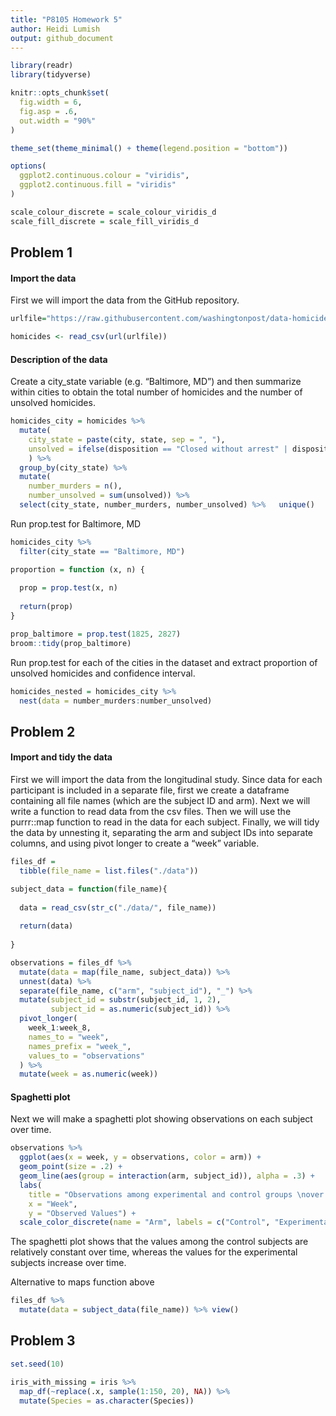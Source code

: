```yaml
---
title: "P8105 Homework 5"
author: Heidi Lumish
output: github_document
---
```


```r
library(readr)
library(tidyverse)

knitr::opts_chunk$set(
  fig.width = 6,
  fig.asp = .6,
  out.width = "90%"
)

theme_set(theme_minimal() + theme(legend.position = "bottom"))

options(
  ggplot2.continuous.colour = "viridis",
  ggplot2.continuous.fill = "viridis"
)

scale_colour_discrete = scale_colour_viridis_d
scale_fill_discrete = scale_fill_viridis_d
```

## Problem 1

#### Import the data
First we will import the data from the GitHub repository.

```r
urlfile="https://raw.githubusercontent.com/washingtonpost/data-homicides/master/homicide-data.csv"

homicides <- read_csv(url(urlfile))
```

#### Description of the data

Create a city_state variable (e.g. "Baltimore, MD") and then summarize within cities to obtain the total number of homicides and the number of unsolved homicides.

```r
homicides_city = homicides %>% 
  mutate(
    city_state = paste(city, state, sep = ", "),
    unsolved = ifelse(disposition == "Closed without arrest" | disposition == "Open/No arrest", 1, 0)
    ) %>%
  group_by(city_state) %>%
  mutate(
    number_murders = n(),
    number_unsolved = sum(unsolved)) %>% 
  select(city_state, number_murders, number_unsolved) %>%   unique()
```

Run prop.test for Baltimore, MD

```r
homicides_city %>% 
  filter(city_state == "Baltimore, MD")

proportion = function (x, n) {
  
  prop = prop.test(x, n)
  
  return(prop)
}

prop_baltimore = prop.test(1825, 2827)
broom::tidy(prop_baltimore)
```


Run prop.test for each of the cities in the dataset and extract proportion of unsolved homicides and confidence interval.

```r
homicides_nested = homicides_city %>% 
  nest(data = number_murders:number_unsolved)

```

## Problem 2

#### Import and tidy the data

First we will import the data from the longitudinal study. Since data for each participant is included in a separate file, first we create a dataframe containing all file names (which are the subject ID and arm). Next we will write a function to read data from the csv files. Then we will use the purrr::map function to read in the data for each subject. Finally, we will tidy the data by unnesting it, separating the arm and subject IDs into separate columns, and using pivot longer to create a "week" variable.

```r
files_df = 
  tibble(file_name = list.files("./data")) 

subject_data = function(file_name){
  
  data = read_csv(str_c("./data/", file_name))
  
  return(data)
  
}

observations = files_df %>% 
  mutate(data = map(file_name, subject_data)) %>%
  unnest(data) %>%
  separate(file_name, c("arm", "subject_id"), "_") %>%
  mutate(subject_id = substr(subject_id, 1, 2),
         subject_id = as.numeric(subject_id)) %>% 
  pivot_longer(
    week_1:week_8,
    names_to = "week",
    names_prefix = "week_",
    values_to = "observations"
  ) %>% 
  mutate(week = as.numeric(week))
```

#### Spaghetti plot

Next we will make a spaghetti plot showing observations on each subject over time. 

```r
observations %>% 
  ggplot(aes(x = week, y = observations, color = arm)) +
  geom_point(size = .2) + 
  geom_line(aes(group = interaction(arm, subject_id)), alpha = .3) +
  labs(
    title = "Observations among experimental and control groups \nover time",
    x = "Week",
    y = "Observed Values") +
  scale_color_discrete(name = "Arm", labels = c("Control", "Experimental"))
```

The spaghetti plot shows that the values among the control subjects are relatively constant over time, whereas the values for the experimental subjects increase over time.

Alternative to maps function above
```r
files_df %>% 
  mutate(data = subject_data(file_name)) %>% view()
```


## Problem 3

```r
set.seed(10)

iris_with_missing = iris %>% 
  map_df(~replace(.x, sample(1:150, 20), NA)) %>%
  mutate(Species = as.character(Species))
```

